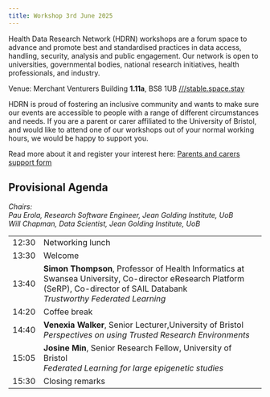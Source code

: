 ```yaml
---
title: Workshop 3rd June 2025
---
```


Health Data Research Network (HDRN) workshops are a forum space to advance and promote best and standardised practices in data access, handling, security, analysis and public engagement.
Our network is open to universities, governmental bodies, national research initiatives, health professionals, and industry.

Venue: Merchant Venturers Building **1.11a**, BS8 1UB [///stable.space.stay](https://what3words.com/stable.space.stay)

<!--[Register](https://forms.office.com/e/){.btn .btn-primary}-->

::: {#carers .callout-warning icon=false title='Support for parents and carers' collapse="true"}
HDRN is proud of fostering an inclusive community and wants to make sure our events are accessible to people with a range of different circumstances and needs. If you are a parent or carer affiliated to the University of Bristol, and would like to attend one of our workshops out of your normal working hours, we would be happy to support you.

Read more about it and register your interest here: [Parents and carers support form](https://forms.office.com/e/uh84hkhDLA)
:::

<!--[Watch all talks on YouTube](https://www.youtube.com/playlist?list=PLx325CxArn14db8g2gizRRmZn5WLE2vl4){.btn .btn-primary}-->


## Provisional Agenda

*Chairs:
<br>Pau Erola, Research Software Engineer, Jean Golding Institute, UoB
<br>Will Chapman, Data Scientist, Jean Golding Institute, UoB*

<style>
    table {
        tr td:first-child { text-align: right; }
    }
</style>
<table class="table">
    <tr>
        <td>12:30</td>
        <td>Networking lunch</td>
    </tr>
    <tr>
        <td>13:30</td>
        <td>Welcome</td>
    </tr>
    <tr>
        <td>13:40</td>
        <td>
            **Simon Thompson**, Professor of Health Informatics at Swansea University,
            Co-director eResearch Platform (SeRP), 
            Co-director of SAIL Databank
            <br>
            *Trustworthy Federated Learning*
        </td>
    </tr>
    <tr>
        <td>14:20</td>
        <td>Coffee break</td>
    </tr>
    <tr>
        <td>14:40</td>
        <td>
            **Venexia Walker**, Senior Lecturer,University of Bristol
            <br>
            *Perspectives on using Trusted Research Environments*
        </td>
    </tr>
    <tr>
        <td>15:05</td>
        <td>
            **Josine Min**, Senior Research Fellow, University of Bristol
            <br>
            *Federated Learning for large epigenetic studies*
        </td>
    </tr>
    <tr>
        <td>15:30</td>
        <td>
            Closing remarks<br>
        </td>
    </tr>
</table>

